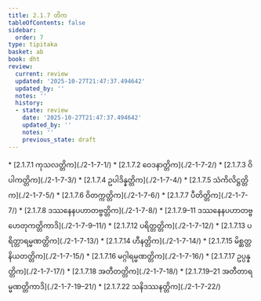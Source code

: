 ```yaml
---
title: 2.1.7 တိက
tableOfContents: false
sidebar:
  order: 7
type: tipitaka
basket: ab
book: dht
review:
  current: review
  updated: '2025-10-27T21:47:37.494642'
  updated_by: ''
  notes: ''
  history:
  - state: review
    date: '2025-10-27T21:47:37.494642'
    updated_by: ''
    notes: ''
    previous_state: draft
---
```



<ReviewStatus review={frontmatter.review} showDetails={true} />

<HypothesisAnnotation frontmatter={frontmatter} />

<DynamicBreadcrumb />



<TableOfContents book="dht" section="2.1.7">
* [2.1.7.1 ကုသလတ္တိက](./2-1-7-1/)
* [2.1.7.2 ဝေဒနာတ္တိက](./2-1-7-2/)
* [2.1.7.3 ဝိပါကတ္တိက](./2-1-7-3/)
* [2.1.7.4 ဥပါဒိန္နတ္တိက](./2-1-7-4/)
* [2.1.7.5 သံကိလိဋ္ဌတ္တိက](./2-1-7-5/)
* [2.1.7.6 ဝိတက္ကတ္တိက](./2-1-7-6/)
* [2.1.7.7 ပီတိတ္တိက](./2-1-7-7/)
* [2.1.7.8 ဒဿနေနပဟာတဗ္ဗတ္တိက](./2-1-7-8/)
* [2.1.7.9–11 ဒဿနေနပဟာတဗ္ဗဟေတုကတ္တိကာဒိ](./2-1-7-9–11/)
* [2.1.7.12 ပရိတ္တတ္တိက](./2-1-7-12/)
* [2.1.7.13 ပရိတ္တာရမ္မဏတ္တိက](./2-1-7-13/)
* [2.1.7.14 ဟီနတ္တိက](./2-1-7-14/)
* [2.1.7.15 မိစ္ဆတ္တနိယတတ္တိက](./2-1-7-15/)
* [2.1.7.16 မဂ္ဂါရမ္မဏတ္တိက](./2-1-7-16/)
* [2.1.7.17 ဥပ္ပန္နတ္တိက](./2-1-7-17/)
* [2.1.7.18 အတီတတ္တိက](./2-1-7-18/)
* [2.1.7.19–21 အတီတာရမ္မဏတ္တိကာဒိ](./2-1-7-19–21/)
* [2.1.7.22 သနိဒဿနတ္တိက](./2-1-7-22/)
</TableOfContents>